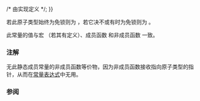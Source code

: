 {{cpp/atomic/atomic/title|is_always_lock_free}}
{{cpp/atomic/atomic/navbar}}
{{dcl begin}}
{{dcl | since=c++17 |
static constexpr bool is_always_lock_free {{=}} /* 由实现定义 */;
}}
{{dcl end}}

若此原子类型始终为免锁则为 {{tt|true}}，若它决不或有时为免锁则为 {{tt|false}}。

此常量的值与宏 {{tt|ATOMIC_xxx_LOCK_FREE}}（若其有定义）、成员函数 {{lc|is_lock_free}} 和非成员函数 {{lc|std::atomic_is_lock_free}} 一致。

===注解===
无此静态成员常量的非成员函数等价物，因为非成员函数接收指向原子类型的指针，从而在[[cpp/language/constant expression|常量表达式]]中无用。

{{feature test macro|__cpp_lib_atomic_is_always_lock_free|{{tt|constexpr 的 atomic&lt;T&gt;::is_always_lock_free}}|value=201603L|std=C++17}}

===参阅===
{{dsc begin}}
{{dsc inc|cpp/atomic/atomic/dsc is_lock_free|mem=std::atomic&lt;T&gt;}}
{{dsc inc|cpp/atomic/dsc atomic_is_lock_free}}
{{dsc end}}

{{langlinks|de|en|es|fr|it|ja|pt|ru}}